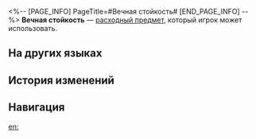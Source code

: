<%-- [PAGE_INFO]
PageTitle=#Вечная стойкость#
[END_PAGE_INFO] --%>
{{Расходный предмет Инфобокс
|id          = 408616
|Изображения = Предмет Вечная стойкость.png
|Тип         = Расходные предметы защиты
|Редкость    = 3
|Эффект      = Повышает поглощаемый щитом урон всех союзников на 27% в следующем бою.
|Описание    = ''«Недостаточно активного вещества. Эксперимент провалился».''<br />Учёный, расстроенный своей 106 001-й неудачей, небрежно ткнул в терминал: разработка новых формул ядов оказалась гораздо более сложной задачей, чем предполагалось. Беспокойство учёного росло, когда он понял, что если он не сможет получить результаты к завтрашнему дню...<br />Его разум охватила тревога, из-за которой он случайно опрокинул подставку для пробирок, стоявшую на столе. Жидкости из двух неопознанных контейнеров смешались, испустив резкий запах...
|Рецепт      = 
|Источник1   = [[Торговый дом Мира грёз]]
|Источник2   = 
|Источник3   = 
}}
{{Описание|''«106 002-я попытка. Результат: успешный».''}}
'''Вечная стойкость''' — [[расходный предмет]], который игрок может использовать.

==На других языках==
{{На других языках
|en   = Eternal Endurance
|zhs  = 恒久忍耐
|zht  = 恆久忍耐
|ja   = 永久の忍耐
|ko   = 영원한 인내
|es   = Tenacidad perpetua
|fr   = Endurance inébranlable
|ru   = Вечная стойкость
|th   = Eternal Endurance
|vi   = Kiên Nhẫn Vĩnh Cửu
|de   = Unaufhörliche Ausdauer
|id   = Eternal Endurance
|pt   = Resistência Eterna
}}

==История изменений==
{{История изменений|3.5}}

==Навигация==
{{Расходные предметы Навбокс}}

[[en:]]